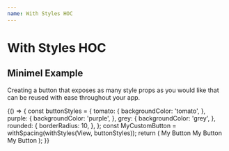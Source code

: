 ```yaml
---
name: With Styles HOC
---
```



# With Styles HOC

## Minimel Example

Creating a button that exposes as many style props as you would like that can be reused with ease throughout your app.

<Playground>
  {() => {
    const buttonStyles = {
      tomato: {
        backgroundColor: 'tomato',
      },
      purple: {
        backgroundColor: 'purple',
      },
      grey: {
        backgroundColor: 'grey',
      },
      rounded: {
        borderRadius: 10,
      },
    };
    const MyCustomButton = withSpacing(withStyles(View, buttonStyles));
    return (
      <Block flex row justifyBetween>
        <MyCustomButton tomato rounded p={10} style={{ width: 200 }}>
          <Text style={{ color: 'white', textAlign: 'center' }}>My Button</Text>
        </MyCustomButton>
        <MyCustomButton purple rounded p={10} style={{ width: 200 }}>
          <Text style={{ color: 'white', textAlign: 'center' }}>My Button</Text>
        </MyCustomButton>
        <MyCustomButton grey p={10} style={{ width: 200 }}>
          <Text style={{ color: 'white', textAlign: 'center' }}>My Button</Text>
        </MyCustomButton>
      </Block>
    );
}}

</Playground>
